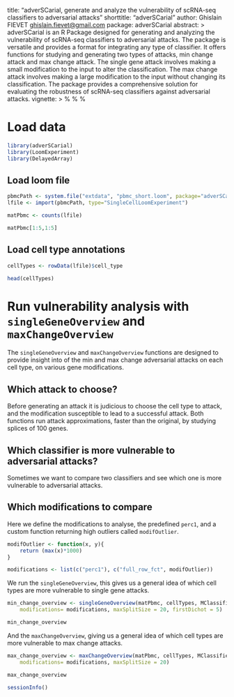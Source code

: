 title: "adverSCarial, generate and analyze the vulnerability of scRNA-seq
    classifiers to adversarial attacks"
shorttitle: "adverSCarial"
author: Ghislain FIEVET <ghislain.fievet@gmail.com>
package: adverSCarial
abstract: >
    adverSCarial is an R Package designed for generating and analyzing the vulnerability of scRNA-seq
    classifiers to adversarial attacks. The package is versatile and provides a format for integrating
    any type of classifier. It offers functions for studying and generating two types of attacks,
    min change attack and max change attack. The single gene attack involves making a small modification
    to the input to alter the classification. The max change attack involves making a large modification
    to the input without changing its classification.
    The package provides a comprehensive solution for evaluating the robustness of scRNA-seq classifiers
    against adversarial attacks.
vignette: >
  %\VignetteIndexEntry{Vign02_overView_analysis}
  %\VignetteEngine{knitr::knitr}
  %\VignetteEncoding{UTF-8}

# Load data
  
```r
library(adverSCarial)
library(LoomExperiment)
library(DelayedArray)
```

## Load loom file
```r
pbmcPath <- system.file("extdata", "pbmc_short.loom", package="adverSCarial")
lfile <- import(pbmcPath, type="SingleCellLoomExperiment")
```

```r
matPbmc <- counts(lfile)
```

```r
matPbmc[1:5,1:5]
```
## Load cell type annotations
```r
cellTypes <- rowData(lfile)$cell_type
```

```r
head(cellTypes)
```

# Run vulnerability analysis with `singleGeneOverview` and `maxChangeOverview`

The `singleGeneOverview` and `maxChangeOverview` functions are designed to provide insight into of the min and max change adversarial attacks on each cell type, on various gene modifications.

## Which attack to choose?
Before generating an attack it is judicious to choose the cell type to attack, and the modification susceptible to lead to a successful attack. Both functions run attack approximations, faster than the original, by studying splices of 100 genes.

## Which classifier is more vulnerable to adversarial attacks?
Sometimes we want to compare two classifiers and see which one is more vulnerable to adversarial attacks.


## Which modifications to compare

Here we define the modifications to analyse, the predefined `perc1`, and a custom function returning high outliers called `modifOutlier`.
```r
modifOutlier <- function(x, y){
    return (max(x)*1000)
}
```

```r
modifications <- list(c("perc1"), c("full_row_fct", modifOutlier))
```

We run the `singleGeneOverview`, this gives us a general idea of which cell types are more vulnerable to single gene attacks.
```r
min_change_overview <- singleGeneOverview(matPbmc, cellTypes, MClassifier,
    modifications= modifications, maxSplitSize = 20, firstDichot = 5)
```
```r
min_change_overview
```

And the `maxChangeOverview`, giving us a general idea of which cell types are more vulnerable to max change attacks.
```r
max_change_overview <- maxChangeOverview(matPbmc, cellTypes, MClassifier,
    modifications= modifications, maxSplitSize = 20)
```
```r
max_change_overview
```

```r
sessionInfo()
```
